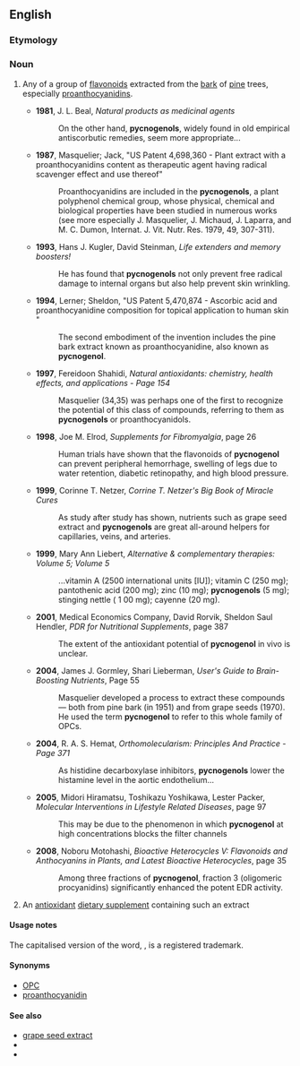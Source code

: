 ==English==

===Etymology===
{{etystub}}

===Noun===
{{en-noun}}

# {{context|organic chemistry}} Any of a group of [[flavonoid]]s extracted from the [[bark]] of [[pine]] trees, especially [[proanthocyanidin]]s.
#*'''1981''', J. L. Beal, ''Natural products as medicinal agents''
#*:On the other hand, '''pycnogenols''', widely found in old empirical antiscorbutic remedies, seem more appropriate...
#*'''1987''', Masquelier; Jack, "US Patent 4,698,360 - Plant extract with a proanthocyanidins content as therapeutic agent having radical scavenger effect and use thereof"
#*:Proanthocyanidins are included in the '''pycnogenols''', a plant polyphenol chemical group, whose physical, chemical and biological properties have been studied in numerous works (see more especially J. Masquelier, J. Michaud, J. Laparra, and M. C. Dumon, Internat. J. Vit. Nutr. Res. 1979, 49, 307-311).
#*'''1993''', Hans J. Kugler, David Steinman, ''Life extenders and memory boosters!''
#*:He has found that '''pycnogenols''' not only prevent free radical damage to internal organs but also help prevent skin wrinkling.
#*'''1994''', Lerner; Sheldon, "US Patent 5,470,874 - Ascorbic acid and proanthocyanidine composition for topical application to human skin "
#*:The second embodiment of the invention includes the pine bark extract known as proanthocyanidine, also known as '''pycnogenol'''.
#*'''1997''', Fereidoon Shahidi, ''Natural antioxidants: chemistry, health effects, and applications - Page 154''
#*:Masquelier (34,35) was perhaps one of the first to recognize the potential of this class of compounds, referring to them as '''pycnogenols''' or proanthocyanidols.
#*'''1998''', Joe M. Elrod, ''Supplements for Fibromyalgia'', page 26
#*:Human trials have shown that the flavonoids of '''pycnogenol''' can prevent peripheral hemorrhage, swelling of legs due to water retention, diabetic retinopathy, and high blood pressure.
#*'''1999''', Corinne T. Netzer, ''Corrine T. Netzer's Big Book of Miracle Cures''
#*:As study after study has shown, nutrients such as grape seed extract and '''pycnogenols''' are great all-around helpers for capillaries, veins, and arteries.
#*'''1999''', Mary Ann Liebert, ''Alternative & complementary therapies: Volume 5; Volume 5''
#*:...vitamin A (2500 international units [IU]); vitamin C (250 mg); pantothenic acid (200 mg); zinc (10 mg); '''pycnogenols''' (5 mg); stinging nettle ( 1 00 mg); cayenne (20 mg).
#*'''2001''', Medical Economics Company, David Rorvik, Sheldon Saul Hendler, ''PDR for Nutritional Supplements'', page 387
#*:The extent of the antioxidant potential of '''pycnogenol''' in vivo is unclear. 
#*'''2004''', James J. Gormley, Shari Lieberman, ''User's Guide to Brain-Boosting Nutrients'', Page 55
#*:Masquelier developed a process to extract these compounds — both from pine bark (in 1951) and from grape seeds (1970). He used the term '''pycnogenol''' to refer to this whole family of OPCs.
#*'''2004''', R. A. S. Hemat, ''Orthomolecularism: Principles And Practice - Page 371''
#*:As histidine decarboxylase inhibitors, '''pycnogenols''' lower the histamine level in the aortic endothelium...
#*'''2005''', Midori Hiramatsu, Toshikazu Yoshikawa, Lester Packer, ''Molecular Interventions in Lifestyle Related Diseases'', page 97
#*:This may be due to the phenomenon in which '''pycnogenol''' at high concentrations blocks the filter channels
#*'''2008''', Noboru Motohashi, ''Bioactive Heterocycles V: Flavonoids and Anthocyanins in Plants, and Latest Bioactive Heterocycles'', page 35
#*:Among three fractions of '''pycnogenol''', fraction 3 (oligomeric procyanidins) significantly enhanced the potent EDR activity.
# An [[antioxidant]] [[dietary supplement]] containing such an extract

====Usage notes====
The capitalised version of the word, {{term|Pycnogenol}}, is a registered trademark.

====Synonyms====
* [[OPC]]
* [[proanthocyanidin]]

====See also====
*[[grape seed extract]]
*{{pedia|Proanthocyanidin}}
*{{pedialite|Grape seed extract}}